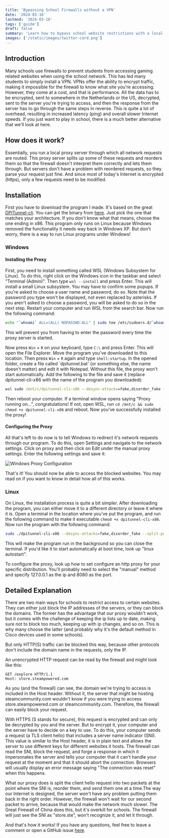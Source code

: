 ```yaml
---
title: 'Bypassing School Firewalls without a VPN'
date: '2024-03-16'
lastmod: '2024-03-16'
tags: ['guide']
draft: false
summary: 'Learn how to bypass school website restrictions with a local proxy instead of a VPN. This has the benefit of no latency increase and no performance decrease in contrast to using a VPN, leading to better gaming performance.'
images: ['/static/images/twitter-card.png']
---
```

## Introduction

Many schools use firewalls to prevent students from accessing gaming related websites when using the school network. This has led many students to simply install a VPN. VPNs offer the ability to encrypt traffic, making it impossible for the firewall to know what site you're accessing. However, they come at a cost, and that is performance. All the data has to be encrypted, sent to somewhere in the Netherlands or the US, decrypted, sent to the server you're trying to access, and then the response from the server has to go through the same steps in reverse. This is quite a lot of overhead, resulting in increased latency (ping) and overall slower Internet speeds. If you just want to play in school, there is a much better alternative that we'll look at here.

<TOCInline toc={props.toc} exclude="Introduction" />

## How does it work?

Essentially, you run a local proxy server through which all network requests are routed. This proxy server splits up some of these requests and reorders them so that the firewall doesn't interpret them correctly and lets them through. But servers don't have a problem with reordered requests, so they parse your request just fine. And since most of today's Internet is encrypted (https), only a few requests need to be modified.

## Installation

First you have to download the program I made. It's based on the great [DPITunnel-cli](https://github.com/nomoresat/DPITunnel-cli). You can get the binary from [here](https://github.com/kev1nbam27/DPITunnel/releases). Just pick the one that matches your architecture. If you don't know what that means, choose the one ending in x86. This program only runs on Linux because Windows removed the functionality it needs way back in Windows XP. But don't worry, there is a way to run Linux programs under Windows!

### Windows

#### Installing the Proxy

First, you need to install something called WSL (Windows Subsystem for Linux). To do this, right click on the Windows icon in the taskbar and select "Terminal (Admin)". Then type `wsl --install` and press Enter. This will install a small Linux subsystem. You may have to confirm some popups. If you're asked to choose a user name and password, do so. Note that the password you type won't be displayed, not even replaced by asterisks. If you aren't asked to choose a password, you will be asked to do so in the next step. Restart your computer and run WSL from the search bar. Now run the following command:

```bash
echo "`whoami` ALL=(ALL) NOPASSWD:ALL" | sudo tee /etc/sudoers.d/`whoami` && sudo chmod 0440 /etc/sudoers.d/`whoami`
```

This will prevent you from having to enter the password every time the proxy server is started.

Now press `Win` + `R` on your keyboard, type `C:\` and press Enter. This will open the File Explorer. Move the program you've downloaded to this location. Then press `Win` + `R` again and type `shell:startup`. In the opened folder, create a file called `dpitunnel.bat' (or something else, the name doesn't matter) and edit it with Notepad. Without this file, the proxy won't start automatically. Add the following to the file and save it (replace dpitunnel-cli-x86 with the name of the program you downloaded):

```Powershell:dpitunnel.bat
wsl sudo /mnt/c/dpitunnel-cli-x86 --desync-attacks=fake,disorder_fake --split-position=2 --auto-ttl=1-4-10 --min-ttl=3 --wsize=1 --wsfactor=6 --ip 127.0.0.1 --daemon
```

Then reboot your computer. If a terminal window opens saying "Proxy running on...", congratulations! If not, open WSL, run `cd /mnt/c && sudo chmod +x dpitunnel-cli-x86` and reboot. Now you've successfully installed the proxy!

#### Configuring the Proxy

All that's left to do now is to tell Windows to redirect it's network requests through our program. To do this, open Settings and navigate to the network settings. Click on proxy and then click on Edit under the manual proxy settings. Enter the following settings and save it:

![Windows Proxy Configuration](/static/images/windows-proxy-config.png)

That's it! You should now be able to access the blocked websites. You may read on if you want to know in detail how all of this works.

### Linux

On Linux, the installation process is quite a bit simpler. After downloading the program, you can either move it to a different directory or leave it where it is. Open a terminal in the location where you've put the program, and run the following command to make it executable `chmod +x dpitunnel-cli-x86`. Now run the program with the following command:

```bash
sudo ./dpitunnel-cli-x86 --desync-attacks=fake,disorder_fake --split-position=2 --auto-ttl=1-4-10 --min-ttl=3 --wsize=1 --wsfactor=6 --ip 127.0.0.1 --daemon
```
This will make the program run in the background so you can close the terminal. If you'd like it to start automatically at boot time, look up "linux autostart".

To configure the proxy, look up how to set configure an http proxy for your specific distribution. You'll probably need to select the "manual" method and specify 127.0.0.1 as the ip and 8080 as the port.

## Detailed Explanation

There are two main ways for schools to restrict access to certain websites. They can either just block the IP addresses of the servers, or they can block the domains. The former has the advantage that our proxy wouldn't work, but it comes with the challenge of keeping the ip lists up to date, making sure not to block too much, keeping up with ip changes, and so on. This is why many choose the latter (and probably why it's the default method in Cisco devices used in some schools).

But only HTTP(S) traffic can be blocked this way, because other protocols don't include the domain name in the requests, only the IP.

An unencrypted HTTP request can be read by the firewall and might look like this:
```text
GET /explore HTTP/1.1
Host: store.steampowered.com
```

As you (and the firewall) can see, the domain we're trying to access is included in the Host header. Without it, the server that might be hosting steamcommunity.com wouldn't know if you were trying to access store.steampowered.com or steamcommunity.com. Therefore, the firewall can easily block your request.

With HTTPS (S stands for secure), this request is encrypted and can only be decrypted by you and the server. But to encrypt it, your computer and the server have to decide on a key to use. To do this, your computer sends a request (a TLS client hello) that includes a server name indicator (SNI). This value is similar to the Host header, it is in plain text and allows the server to use different keys for different websites it hosts. The firewall can read the SNI, block the request, and forge a response in which it impersonates the server and tells your computer that it can't handle your request at the moment and that it should abort the connection. Browsers will usually display an error message saying "The connection was reset" when this happens.

What our proxy does is split the client hello request into two packets at the point where the SNI is, reorder them, and send them one at a time.The way our Internet is designed, the server won't have any problem putting them back in the right order. However, the firewall won't wait for our second packet to arrive, because that would make the network much slower. The Great Firewall of China does this, but it's overkill for schools. The firewall will just see the SNI as "store.ste", won't recognize it, and let it through.

And that's how it works! If you have any questions, feel free to leave a comment or open a GitHub issue [here](https://github.com/kev1nbam27/DPITunnel/issues).
